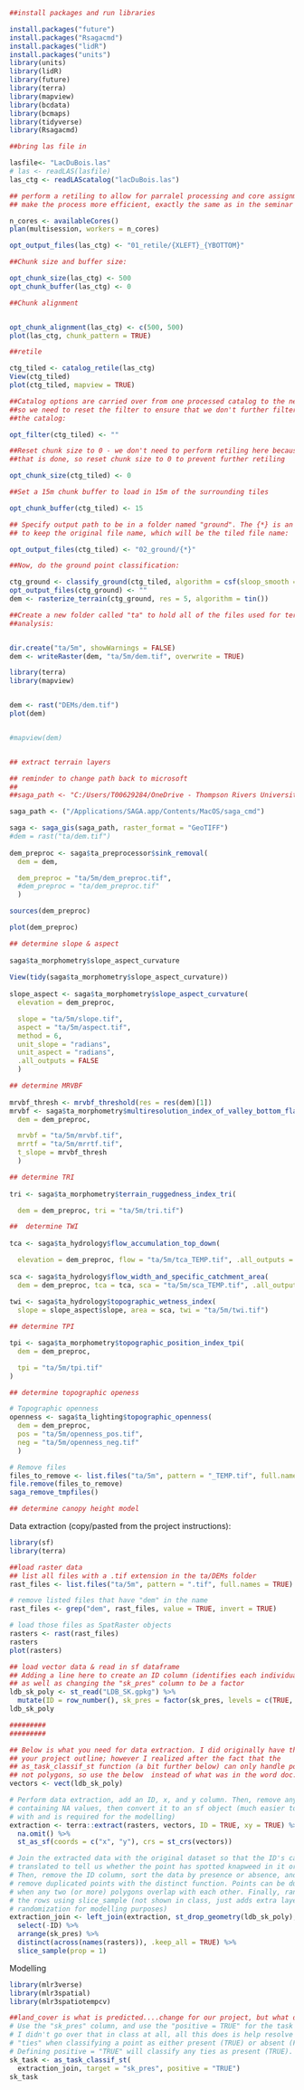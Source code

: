 ```r
##install packages and run libraries

install.packages("future")
install.packages("Rsagacmd")
install.packages("lidR")
install.packages("units")
library(units)
library(lidR)
library(future)
library(terra)
library(mapview)
library(bcdata)
library(bcmaps)
library(tidyverse)
library(Rsagacmd)
```

```r
##bring las file in

lasfile<- "LacDuBois.las"
# las <- readLAS(lasfile)
las_ctg <- readLAScatalog("lacDuBois.las")

## perform a retiling to allow for parralel processing and core assignment to
## make the process more efficient, exactly the same as in the seminar

n_cores <- availableCores()
plan(multisession, workers = n_cores)

opt_output_files(las_ctg) <- "01_retile/{XLEFT}_{YBOTTOM}"

##Chunk size and buffer size:

opt_chunk_size(las_ctg) <- 500
opt_chunk_buffer(las_ctg) <- 0

##Chunk alignment


opt_chunk_alignment(las_ctg) <- c(500, 500)
plot(las_ctg, chunk_pattern = TRUE)

##retile

ctg_tiled <- catalog_retile(las_ctg)
View(ctg_tiled)
plot(ctg_tiled, mapview = TRUE)

##Catalog options are carried over from one processed catalog to the next,
##so we need to reset the filter to ensure that we don't further filter
##the catalog:

opt_filter(ctg_tiled) <- ""

##Reset chunk size to 0 - we don't need to perform retiling here because
##that is done, so reset chunk size to 0 to prevent further retiling

opt_chunk_size(ctg_tiled) <- 0

##Set a 15m chunk buffer to load in 15m of the surrounding tiles

opt_chunk_buffer(ctg_tiled) <- 15

## Specify output path to be in a folder named "ground". The {*} is an indicator
## to keep the original file name, which will be the tiled file name:

opt_output_files(ctg_tiled) <- "02_ground/{*}"

##Now, do the ground point classification:

ctg_ground <- classify_ground(ctg_tiled, algorithm = csf(sloop_smooth = TRUE))
opt_output_files(ctg_ground) <- ""
dem <- rasterize_terrain(ctg_ground, res = 5, algorithm = tin())

##Create a new folder called "ta" to hold all of the files used for terrain
##analysis:


dir.create("ta/5m", showWarnings = FALSE)
dem <- writeRaster(dem, "ta/5m/dem.tif", overwrite = TRUE)
```

```r
library(terra)
library(mapview)


dem <- rast("DEMs/dem.tif")
plot(dem)


#mapview(dem)


## extract terrain layers

## reminder to change path back to microsoft
##
##saga_path <- "C:/Users/T00629284/OneDrive - Thompson Rivers University/Desktop/saga-9.3.2_x64/saga_cmd.exe"

saga_path <- ("/Applications/SAGA.app/Contents/MacOS/saga_cmd")

saga <- saga_gis(saga_path, raster_format = "GeoTIFF")
#dem = rast("ta/dem.tif")
 
dem_preproc <- saga$ta_preprocessor$sink_removal(
  dem = dem, 

  dem_preproc = "ta/5m/dem_preproc.tif",
  #dem_preproc = "ta/dem_preproc.tif"
  )

sources(dem_preproc)

plot(dem_preproc)

## determine slope & aspect
 
saga$ta_morphometry$slope_aspect_curvature
 
View(tidy(saga$ta_morphometry$slope_aspect_curvature))
 
slope_aspect <- saga$ta_morphometry$slope_aspect_curvature(
  elevation = dem_preproc, 

  slope = "ta/5m/slope.tif", 
  aspect = "ta/5m/aspect.tif", 
  method = 6, 
  unit_slope = "radians", 
  unit_aspect = "radians",
  .all_outputs = FALSE
  )

## determine MRVBF
 
mrvbf_thresh <- mrvbf_threshold(res = res(dem)[1])
mrvbf <- saga$ta_morphometry$multiresolution_index_of_valley_bottom_flatness_mrvbf(
  dem = dem_preproc, 

  mrvbf = "ta/5m/mrvbf.tif",
  mrrtf = "ta/5m/mrrtf.tif", 
  t_slope = mrvbf_thresh
  )

## determine TRI
 
tri <- saga$ta_morphometry$terrain_ruggedness_index_tri(

  dem = dem_preproc, tri = "ta/5m/tri.tif")

##  determine TWI
 
tca <- saga$ta_hydrology$flow_accumulation_top_down(

  elevation = dem_preproc, flow = "ta/5m/tca_TEMP.tif", .all_outputs = FALSE)
 
sca <- saga$ta_hydrology$flow_width_and_specific_catchment_area(
  dem = dem_preproc, tca = tca, sca = "ta/5m/sca_TEMP.tif", .all_outputs = FALSE)
 
twi <- saga$ta_hydrology$topographic_wetness_index(
  slope = slope_aspect$slope, area = sca, twi = "ta/5m/twi.tif")

## determine TPI

tpi <- saga$ta_morphometry$topographic_position_index_tpi(
  dem = dem_preproc, 

  tpi = "ta/5m/tpi.tif"
)

## determine topographic openess

# Topographic openness
openness <- saga$ta_lighting$topographic_openness(
  dem = dem_preproc, 
  pos = "ta/5m/openness_pos.tif", 
  neg = "ta/5m/openness_neg.tif"
  )

# Remove files
files_to_remove <- list.files("ta/5m", pattern = "_TEMP.tif", full.names = TRUE)
file.remove(files_to_remove)
saga_remove_tmpfiles()

```

```r
## determine canopy height model
```

Data extraction (copy/pasted from the project instructions):

```r
library(sf)
library(terra)

##load raster data
## list all files with a .tif extension in the ta/DEMs folder
rast_files <- list.files("ta/5m", pattern = ".tif", full.names = TRUE)

# remove listed files that have "dem" in the name
rast_files <- grep("dem", rast_files, value = TRUE, invert = TRUE)

# load those files as SpatRaster objects
rasters <- rast(rast_files)
rasters
plot(rasters)

## load vector data & read in sf dataframe
## Adding a line here to create an ID column (identifies each individual polygon) 
## as well as changing the "sk_pres" column to be a factor
ldb_sk_poly <- st_read("LDB_SK.gpkg") %>% 
  mutate(ID = row_number(), sk_pres = factor(sk_pres, levels = c(TRUE, FALSE)))
ldb_sk_poly

#########
#########

## Below is what you need for data extraction. I did originally have this in 
## your project outline; however I realized after the fact that the 
## as_task_classif_st function (a bit further below) can only handle point data, 
## not polygons, so use the below  instead of what was in the word doc:
vectors <- vect(ldb_sk_poly)

# Perform data extraction, add an ID, x, and y column. Then, remove any rows
# containing NA values, then convert it to an sf object (much easier to work
# with and is required for the modelling)
extraction <- terra::extract(rasters, vectors, ID = TRUE, xy = TRUE) %>% 
  na.omit() %>% 
  st_as_sf(coords = c("x", "y"), crs = st_crs(vectors))

# Join the extracted data with the original dataset so that the ID's can be 
# translated to tell us whether the point has spotted knapweed in it or not.
# Then, remove the ID column, sort the data by presence or absence, and then
# remove duplicated points with the distinct function. Points can be duplicated
# when any two (or more) polygons overlap with each other. Finally, randomize
# the rows using slice_sample (not shown in class, just adds extra layer of 
# randomization for modelling purposes)
extraction_join <- left_join(extraction, st_drop_geometry(ldb_sk_poly), by = "ID") %>%
  select(-ID) %>% 
  arrange(sk_pres) %>% 
  distinct(across(names(rasters)), .keep_all = TRUE) %>% 
  slice_sample(prop = 1)

```

Modelling

```r

library(mlr3verse)
library(mlr3spatial)
library(mlr3spatiotempcv)

##land_cover is what is predicted....change for our project, but what do I change it to?
# Use the "sk_pres" column, and use the "positive = TRUE" for the task itself.
# I didn't go over that in class at all, all this does is help resolve any 
# "ties" when classifying a point as either present (TRUE) or absent (FALSE). 
# Defining positive = "TRUE" will classify any ties as present (TRUE).
sk_task <- as_task_classif_st(
  extraction_join, target = "sk_pres", positive = "TRUE")
sk_task
```

